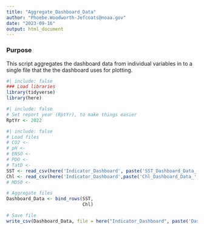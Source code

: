 ```yaml
---
title: "Aggregate_Dashboard_Data"
author: "Phoebe.Woodworth-Jefcoats@noaa.gov"
date: "2023-09-16"
output: html_document
---
```


### Purpose
This script aggregates the dashboard data from individual variables in to a single 
file that the the dashboard uses for plotting.

```r
#| include: false
### Load libraries
library(tidyverse)
library(here)
```

```r
#| include: false
# Set report year (RptYr), to make things easier
RptYr <- 2022
```

```r
#| include: false
# Load files
# CO2 <- 
# pH <- 
# ENSO <- 
# PDO <- 
# TatD <- 
SST <- read_csv(here('Indicator_Dashboard', paste('SST_Dashboard_Data_', RptYr, '.csv', sep = ""))) 
Chl <- read_csv(here('Indicator_Dashboard',paste('Chl_Dashboard_Data_', RptYr, '.csv', sep = "")))
# MD50 <- 

# Aggregate files
Dashboard_Data <- bind_rows(SST,
                            Chl)

# Save file
write_csv(Dashboard_Data, file = here("Indicator_Dashboard", paste('Dashboard_Data_', RptYr, '.csv', sep = "")))
```